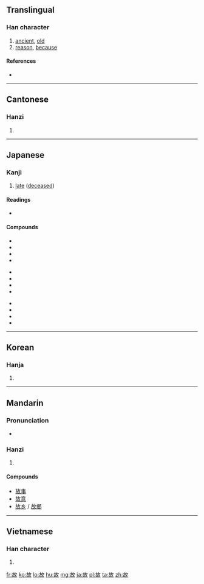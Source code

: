 ==Translingual==

===Han character===
{{Han char|rn=66|rad=攴|as=05|sn=9|four=4864<sub>0</sub>|canj=十口人大 (JROK)}}

# [[ancient]], [[old]]
# [[reason]], [[because]]

====References====
* {{Han ref|kx=0469.250|dkj=13161|dj=0820.050|hdz=21453.050|uh=6545|ud=25925|bh=AC47|bd=44103}}

----

==Cantonese==

===Hanzi===
{{yue-hanzi|jyut=|y=gu3}}

# {{defn|lang=yue|sort=攴05}}

----

==Japanese==

===Kanji===
{{ja-kanji|grade=5|rs=攴05}}

# [[dead|late]] ([[deceased]])

====Readings====
* {{ja-readings|on=[[こ]] (ko)|kun=[[ゆえ]] (yue), [[こと]] (koto), [[ことさらに]] (kotosarani)}}

====Compounds====
{{top3}}
*{{l|ja|sc=Jpan|故意|tr=こい, koi}}
*{{l|ja|sc=Jpan|故人|tr=こじん, kojin}}
*{{l|ja|sc=Jpan|故事|tr=こじ, koji}}
*{{l|ja|sc=Jpan|温故知新|tr=おんこちしん, onkochishin}}
{{mid3}}
*{{l|ja|sc=Jpan|故事成語|tr=こじせいご, kojiseigo}}
*{{l|ja|sc=Jpan|故意犯|tr=こいはん, koihan}}
*{{l|ja|sc=Jpan|物故|tr=ぶっこ, bukko}}
*{{l|ja|sc=Jpan|病故|tr=びょうこ, byōko}}
{{mid3}}
*{{l|ja|sc=Jpan|吐故納新|tr=とこのうしん, tokonōshin}}
*{{l|ja|sc=Jpan|故障|tr=こしょう, koshō}}
*{{l|ja|sc=Jpan|故郷|tr=こきょう, kokyō}}
*{{l|ja|sc=Jpan|縁故|tr=えんこ, enko}}
{{bottom}}
----

==Korean==

===Hanja===
{{ko-hanja|hangeul=고|eumhun=|rv=go|mr=ko|y=ko}}

# {{defn|lang=ko|sort=攴05}}

----

==Mandarin==

===Pronunciation===
* {{audio|Zh-gù.ogg|Audio}}

===Hanzi===
{{cmn-hanzi|pin=[[gǔ]] ([[gu3]]), [[gù]] ([[gu4]])|wg=ku<sup>3</sup>, ku<sup>4</sup>}}

# {{defn|lang=cmn|sort=攴05}}

====Compounds====
* [[故事]]
* [[故意]]
* [[故乡]] / [[故鄉]]

----

==Vietnamese==

===Han character===
{{vi-hantu|[[cố]], [[cớ]]|rs=攴05}}

# {{defn|lang=vi|sort=攴05}}

[[fr:故]]
[[ko:故]]
[[lo:故]]
[[hu:故]]
[[mg:故]]
[[ja:故]]
[[pl:故]]
[[ta:故]]
[[zh:故]]